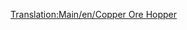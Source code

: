 [[Translation:Main/en/Copper Ore Hopper]]{{Template:Navbox Vagonok/Hu}}
{{Template:Vagonok/Hu
|Name=Rézércszállító vagon
|Picture=[[File:en/Copperorehopper.png]]
|NormalCost=£1,048 ($2,096)
|NormalWeight=19 / 49 t
|NormalCapacity=30 tonnes of copper ore
|MonoCost="
|MonoWeight=19 / 54 t
|MonoCapacity=35 tonnes of copper ore
|MagCost="
|MagWeight=19 / 56 t
|MagCapacity=37 tonnes of copper ore
|Description=Rakományához, a [[Main/hu/Rézérc|rézérchez]] hasonlóan csak [[Main/en/Éghajlatok/Hu#Szubtrópusi|szubtrópusi]] éghajlaton elérhető.
}}